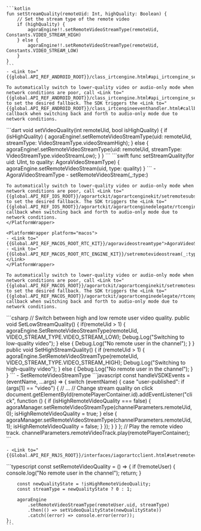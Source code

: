 <PlatformWrapper platform="android">

    ```kotlin
    fun setStreamQuality(remoteUid: Int, highQuality: Boolean) {
        // Set the stream type of the remote video
        if (highQuality) {
            agoraEngine!!.setRemoteVideoStreamType(remoteUid, Constants.VIDEO_STREAM_HIGH)
        } else {
            agoraEngine!!.setRemoteVideoStreamType(remoteUid, Constants.VIDEO_STREAM_LOW)
        }
    }
    ```
    - <Link to="{{global.API_REF_ANDROID_ROOT}}/class_irtcengine.html#api_irtcengine_setremotevideostreamtype">setRemoteVideoStreamType</Link>

    To automatically switch to lower-quality video or audio-only mode when network conditions are poor, call <Link to="{{global.API_REF_ANDROID_ROOT}}/class_irtcengine.html#api_irtcengine_setremotesubscribefallbackoption">`setRemoteSubscribeFallbackOption`</Link> to set the desired fallback. The SDK triggers the <Link to="{{global.API_REF_ANDROID_ROOT}}/class_irtcengineeventhandler.html#callback_irtcengineeventhandler_onremotesubscribefallbacktoaudioonly">`onRemoteSubscribeFallbackToAudioOnly`</Link> callback when switching back and forth to audio-only mode due to network conditions.

</PlatformWrapper>
<PlatformWrapper platform="flutter">
    ```dart
    void setVideoQuality(int remoteUid, bool isHighQuality) {
        if (isHighQuality) {
            agoraEngine!.setRemoteVideoStreamType(uid: remoteUid,
                streamType: VideoStreamType.videoStreamHigh);
        } else {
            agoraEngine!.setRemoteVideoStreamType(uid: remoteUid,
                streamType: VideoStreamType.videoStreamLow);
        }
    }
    ```
</PlatformWrapper>
<PlatformWrapper platform={["ios","macos"]}>
    ```swift
      func setStreamQuality(for uid: UInt, to quality: AgoraVideoStreamType) {
          agoraEngine.setRemoteVideoStream(uid, type: quality)
      }
    ```
    <PlatformWrapper platform="ios">
    - <Link to="{{Global.API_REF_IOS_ROOT_RTC_KIT}}/agoravideostreamtype">AgoraVideoStreamType</Link>
    - <Link to="{{Global.API_REF_IOS_ROOT_RTC_ENGINE_KIT}}/setremotevideostream(_:type:)">setRemoteVideoStream(_:type:)</Link>

    To automatically switch to lower-quality video or audio-only mode when network conditions are poor, call <Link to="{{global.API_REF_IOS_ROOT}}/agorartckit/agorartcenginekit/setremotesubscribefallbackoption(_:)">`setRemoteSubscribeFallbackOption(_:)`</Link> to set the desired fallback. The SDK triggers the <Link to="{{global.API_REF_IOS_ROOT}}/agorartckit/agorartcenginedelegate/rtcengine(_:didremotesubscribefallbacktoaudioonly:byuid:)">`rtcEngine(_:didRemoteSubscribeFallbackToAudioOnly:byUid:)`</Link> callback when switching back and forth to audio-only mode due to network conditions.
    </PlatformWrapper>

    <PlatformWrapper platform="macos">
    - <Link to="{{Global.API_REF_MACOS_ROOT_RTC_KIT}}/agoravideostreamtype">AgoraVideoStreamType</Link>
    - <Link to="{{Global.API_REF_MACOS_ROOT_RTC_ENGINE_KIT}}/setremotevideostream(_:type:)">setRemoteVideoStream(_:type:)</Link>
    </PlatformWrapper>

    To automatically switch to lower-quality video or audio-only mode when network conditions are poor, call <Link to="{{global.API_REF_MACOS_ROOT}}/agorartckit/agorartcenginekit/setremotesubscribefallbackoption(_:)">`setRemoteSubscribeFallbackOption(_:)`</Link> to set the desired fallback. The SDK triggers the <Link to="{{global.API_REF_MACOS_ROOT}}/agorartckit/agorartcenginedelegate/rtcengine(_:didremotesubscribefallbacktoaudioonly:byuid:)">`rtcEngine(_:didRemoteSubscribeFallbackToAudioOnly:byUid:)`</Link> callback when switching back and forth to audio-only mode due to network conditions.
</PlatformWrapper>
<PlatformWrapper platform="unity">
    ```csharp
    // Switch between high and low remote user video quality.
    public void SetLowStreamQuality()
    {
        if(remoteUid > 1)
        {
            agoraEngine.SetRemoteVideoStreamType(remoteUid, VIDEO_STREAM_TYPE.VIDEO_STREAM_LOW);
            Debug.Log("Switching to low-quality video");
        }
        else
        {
            Debug.Log("No remote user in the channel");
        }
    }
    public void SetHighStreamQuality()
    {
        if (remoteUid > 1)
        {
            agoraEngine.SetRemoteVideoStreamType(remoteUid, VIDEO_STREAM_TYPE.VIDEO_STREAM_HIGH);
            Debug.Log("Switching to high-quality video");
        }
        else
        {
            Debug.Log("No remote user in the channel");
        }
    }
    ```
    - <Link to="{{global.API_REF_UNITY_ROOT}}/class_irtcengine.html#api_irtcengine_setremotevideostreamtype">SetRemoteVideoStreamType</Link>
</PlatformWrapper>
<PlatformWrapper platform="web">
    ```javascript
    const handleVSDKEvents = (eventName, ...args) => {
        switch (eventName) {
        case "user-published":
            if (args[1] == "video") {
                // ...
                // Change stream quality on click
                document.getElementById(remotePlayerContainer.id).addEventListener("click", function () {
                    if (isHighRemoteVideoQuality === false) {
                    agoraManager.setRemoteVideoStreamType(channelParameters.remoteUid, 0);
                    isHighRemoteVideoQuality = true;
                    } else {
                    agoraManager.setRemoteVideoStreamType(channelParameters.remoteUid, 1);
                    isHighRemoteVideoQuality = false;
                    }
                });
                }
        }
    };
    // Play the remote video track.
    channelParameters.remoteVideoTrack.play(remotePlayerContainer);
    ```

    - <Link to="{{Global.API_REF_RNJS_ROOT}}/interfaces/iagorartcclient.html#setremotevideostreamtype">setRemoteVideoStreamType</Link>

</PlatformWrapper>
<PlatformWrapper platform="react-js">
    ```typescript
    const setRemoteVideoQuality = () => {
        if (!remoteUser) {
            console.log("No remote user in the channel");
            return;
        }
        
        const newQualityState = !isHighRemoteVideoQuality;
        const streamType = newQualityState ? 0 : 1;
        
        agoraEngine
            .setRemoteVideoStreamType(remoteUser.uid, streamType)
            .then(() => setVideoQualityState(newQualityState))
            .catch((error) => console.error(error));
    };
    ```

</PlatformWrapper>
